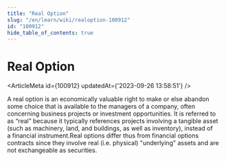 ```yaml
---
title: "Real Option"
slug: "/en/learn/wiki/realoption-100912"
id: "100912"
hide_table_of_contents: true
---
```



# Real Option

<ArticleMeta id={100912} updatedAt={'2023-09-26 13:58:51'} />
<div className='border-solid border-b border-t-0 my-4 border-[var(--ifm-color-gray-300)]' />

A real option is an economically valuable right to make or else abandon some choice that is available to the managers of a company, often concerning business projects or investment opportunities. It is referred to as “real” because it typically references projects involving a tangible asset (such as machinery, land, and buildings, as well as inventory), instead of a financial instrument.Real options differ thus from financial options contracts since they involve real (i.e. physical) "underlying" assets and are not exchangeable as securities.
